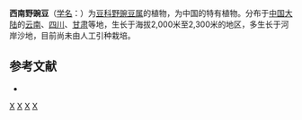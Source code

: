 {{Speciesbox
| genus = Vicia
| species = nummularia
| authority = Hand. -Mazz.
}}

'''西南野豌豆'''（[[学名|学名]]：{{lang|la|''Vicia nummularia''}}）为[[豆科|豆科]][[野豌豆属|野豌豆属]]的植物，为中国的特有植物。分布于[[中国大陆|中国大陆]]的[[云南|云南]]、[[四川|四川]]、[[甘肃|甘肃]]等地，生长于海拔2,000米至2,300米的地区，多生长于河岸沙地，目前尚未由人工引种栽培。

== 参考文献 ==
<div class="references-small">
* {{cite web| url =http://www.bioinfo.cn/db05/KmzwSpecies.php?action=view&id=16702| title =西南野豌豆| work =《中国高等植物数据库全库》| publisher =中国科学院微生物研究所| author =昆明植物研究所| accessdate =2009-02-25| deadurl =yes| archiveurl =https://web.archive.org/web/20160305090228/http://www.bioinfo.cn/db05/KmzwSpecies.php?action=view&id=16702| archivedate =2016-03-05| df =}}
</div>

{{Taxonbar}}

[[Category:野豌豆属|X]]
[[Category:中國特有植物|X]]
[[Category:云南植物|X]]
[[Category:四川植物|X]]